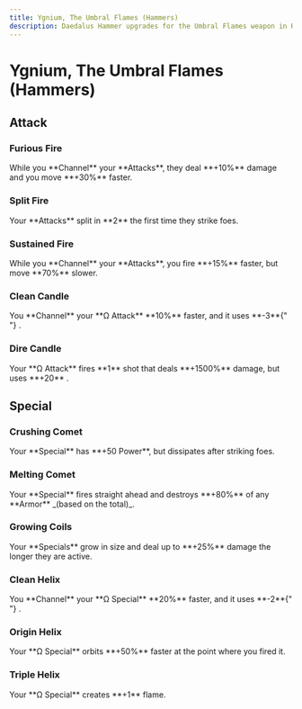 ```yaml
---
title: Ygnium, The Umbral Flames (Hammers)
description: Daedalus Hammer upgrades for the Umbral Flames weapon in Hades 2.
---
```



# Ygnium, The Umbral Flames (Hammers)

## Attack

### Furious Fire

<CodexEntry data={DbHammers.Flames.furiousFire}>
  While you **Channel** your **Attacks**, they deal **+10%** damage and you move
  **+30%** faster.
</CodexEntry>

### Split Fire

<CodexEntry data={DbHammers.Flames.splitFire}>
  Your **Attacks** split in **2** the first time they strike foes.
</CodexEntry>

### Sustained Fire

<CodexEntry data={DbHammers.Flames.sustainedFire}>
  While you **Channel** your **Attacks**, you fire **+15%** faster, but move
  **70%** slower.
</CodexEntry>

### Clean Candle

<CodexEntry data={DbHammers.Flames.cleanCandle}>
  You **Channel** your **Ω Attack** **10%** faster, and it uses **-3**{" "}
  <IconMagick />.
</CodexEntry>

### Dire Candle

<CodexEntry data={DbHammers.Flames.direCandle}>
  Your **Ω Attack** fires **1** shot that deals **+1500%** damage, but uses
  **+20** <IconMagick />.
</CodexEntry>

## Special

### Crushing Comet

<CodexEntry data={DbHammers.Flames.crushingComet}>
  Your **Special** has **+50 Power**, but dissipates after striking foes.
</CodexEntry>

### Melting Comet

<CodexEntry data={DbHammers.Flames.meltingComet}>
  Your **Special** fires straight ahead and destroys **+80%** of any **Armor**
  _(based on the total)_.
</CodexEntry>

### Growing Coils

<CodexEntry data={DbHammers.Flames.growingCoils}>
  Your **Specials** grow in size and deal up to **+25%** damage the longer they
  are active.
</CodexEntry>

### Clean Helix

<CodexEntry data={DbHammers.Flames.cleanHelix}>
  You **Channel** your **Ω Special** **20%** faster, and it uses **-2**{" "}
  <IconMagick />.
</CodexEntry>

### Origin Helix

<CodexEntry data={DbHammers.Flames.originHelix}>
  Your **Ω Special** orbits **+50%** faster at the point where you fired it.
</CodexEntry>

### Triple Helix

<CodexEntry data={DbHammers.Flames.tripleHelix}>
  Your **Ω Special** creates **+1** flame.
</CodexEntry>
